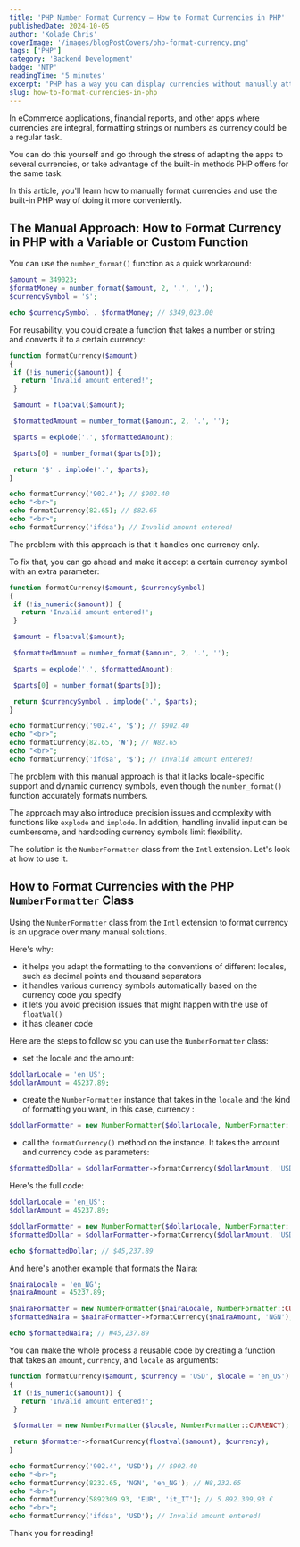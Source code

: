 ```yaml
---
title: 'PHP Number Format Currency – How to Format Currencies in PHP'
publishedDate: 2024-10-05
author: 'Kolade Chris'
coverImage: '/images/blogPostCovers/php-format-currency.png'
tags: ['PHP']
category: 'Backend Development'
badge: 'NTP'
readingTime: '5 minutes'
excerpt: 'PHP has a way you can display currencies without manually attaching currency symbols to numbers'
slug: how-to-format-currencies-in-php
---
```


In eCommerce applications, financial reports, and other apps where currencies are integral, formatting strings or numbers as currency could be a regular task.

You can do this yourself and go through the stress of adapting the apps to several currencies, or take advantage of the built-in methods PHP offers for the same task.

In this article, you'll learn how to manually format currencies and use the built-in PHP way of doing it more conveniently.

## The Manual Approach: How to Format Currency in PHP with a Variable or Custom Function

You can use the `number_format()` function as a quick workaround:

```php
$amount = 349023;
$formatMoney = number_format($amount, 2, '.', ',');
$currencySymbol = '$';

echo $currencySymbol . $formatMoney; // $349,023.00
```

For reusability, you could create a function that takes a number or string and converts it to a certain currency:

```php
function formatCurrency($amount)
{
 if (!is_numeric($amount)) {
   return 'Invalid amount entered!';
 }

 $amount = floatval($amount);

 $formattedAmount = number_format($amount, 2, '.', '');

 $parts = explode('.', $formattedAmount);

 $parts[0] = number_format($parts[0]);

 return '$' . implode('.', $parts);
}

echo formatCurrency('902.4'); // $902.40
echo "<br>";
echo formatCurrency(82.65); // $82.65
echo "<br>";
echo formatCurrency('ifdsa'); // Invalid amount entered!
```

The problem with this approach is that it handles one currency only.

To fix that, you can go ahead and make it accept a certain currency symbol with an extra parameter:

```php
function formatCurrency($amount, $currencySymbol)
{
 if (!is_numeric($amount)) {
   return 'Invalid amount entered!';
 }

 $amount = floatval($amount);

 $formattedAmount = number_format($amount, 2, '.', '');

 $parts = explode('.', $formattedAmount);

 $parts[0] = number_format($parts[0]);

 return $currencySymbol . implode('.', $parts);
}

echo formatCurrency('902.4', '$'); // $902.40
echo "<br>";
echo formatCurrency(82.65, '₦'); // ₦82.65
echo "<br>";
echo formatCurrency('ifdsa', '$'); // Invalid amount entered!
```

The problem with this manual approach is that it lacks locale-specific support and dynamic currency symbols, even though the `number_format()` function accurately formats numbers.

The approach may also introduce precision issues and complexity with functions like `explode` and `implode`. In addition, handling invalid input can be cumbersome, and hardcoding currency symbols limit flexibility.

The solution is the `NumberFormatter` class from the `Intl` extension. Let's look at how to use it.

## How to Format Currencies with the PHP `NumberFormatter` Class

Using the `NumberFormatter` class from the `Intl` extension to format currency is an upgrade over many manual solutions.

Here's why:

- it helps you adapt the formatting to the conventions of different locales, such as decimal points and thousand separators
- it handles various currency symbols automatically based on the currency code you specify
- it lets you avoid precision issues that might happen with the use of `floatVal()`
- it has cleaner code

Here are the steps to follow so you can use the `NumberFormatter` class:

- set the locale and the amount:

```php
$dollarLocale = 'en_US';
$dollarAmount = 45237.89;
```

- create the `NumberFormatter` instance that takes in the `locale` and the kind of formatting you want, in this case, currency :

```php
$dollarFormatter = new NumberFormatter($dollarLocale, NumberFormatter::CURRENCY);
```

- call the `formatCurrency()` method on the instance. It takes the amount and currency code as parameters:

```php
$formattedDollar = $dollarFormatter->formatCurrency($dollarAmount, 'USD');
```

Here's the full code:

```php
$dollarLocale = 'en_US';
$dollarAmount = 45237.89;

$dollarFormatter = new NumberFormatter($dollarLocale, NumberFormatter::CURRENCY);
$formattedDollar = $dollarFormatter->formatCurrency($dollarAmount, 'USD');

echo $formattedDollar; // $45,237.89
```

And here's another example that formats the Naira:

```php
$nairaLocale = 'en_NG';
$nairaAmount = 45237.89;

$nairaFormatter = new NumberFormatter($nairaLocale, NumberFormatter::CURRENCY);
$formattedNaira = $nairaFormatter->formatCurrency($nairaAmount, 'NGN');

echo $formattedNaira; // ₦45,237.89
```

You can make the whole process a reusable code by creating a function that takes an `amount`, `currency`, and `locale` as arguments:

```php
function formatCurrency($amount, $currency = 'USD', $locale = 'en_US')
{
 if (!is_numeric($amount)) {
   return 'Invalid amount entered!';
 }

 $formatter = new NumberFormatter($locale, NumberFormatter::CURRENCY);

 return $formatter->formatCurrency(floatval($amount), $currency);
}

echo formatCurrency('902.4', 'USD'); // $902.40
echo "<br>";
echo formatCurrency(8232.65, 'NGN', 'en_NG'); // ₦8,232.65
echo "<br>";
echo formatCurrency(5892309.93, 'EUR', 'it_IT'); // 5.892.309,93 €
echo "<br>";
echo formatCurrency('ifdsa', 'USD'); // Invalid amount entered!
```

Thank you for reading!
